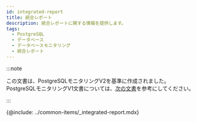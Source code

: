 ```yaml
---
id: integrated-report
title: 統合レポート
description: 統合レポートに関する情報を提供します。
tags:
  - PostgreSQL
  - データベース
  - データベースモニタリング
  - 統合レポート
---
```


:::note

この文書は、PostgreSQLモニタリングV2を基準に作成されました。PostgreSQLモニタリングV1文書については、[次の文書](../postgresql-v1/integrated-report)を参考にしてください。

:::

{@include: ../common-items/_integrated-report.mdx}  
